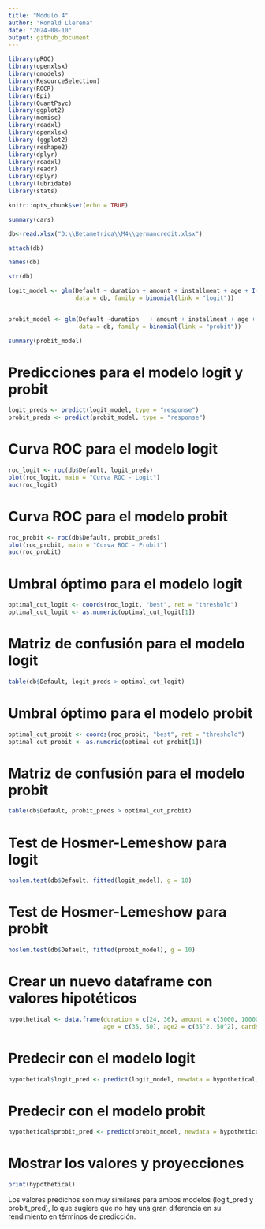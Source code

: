 ---
title: "Modulo 4"
author: "Ronald Llerena"
date: "2024-08-10"
output: github_document
---

```{r setup, include=FALSE}

library(pROC)
library(openxlsx)
library(gmodels)
library(ResourceSelection)
library(ROCR)
library(Epi)
library(QuantPsyc)
library(ggplot2)
library(memisc)
library(readxl)
library(openxlsx)
library (ggplot2)
library(reshape2)
library(dplyr)
library(readxl)
library(readr)
library(dplyr)
library(lubridate)
library(stats)

knitr::opts_chunk$set(echo = TRUE)
```



```{r cars}
summary(cars)
```

```{r}
db<-read.xlsx("D:\\Betametrica\\M4\\germancredit.xlsx")

attach(db)

names(db)

str(db)

logit_model <- glm(Default ~ duration + amount + installment + age + I(age^2) + cards,
                   data = db, family = binomial(link = "logit"))


probit_model <- glm(Default ~duration   + amount + installment + age + I(age^2) + cards,
                    data = db, family = binomial(link = "probit"))

summary(probit_model)
```


# Predicciones para el modelo logit y probit
```{r}
logit_preds <- predict(logit_model, type = "response")
probit_preds <- predict(probit_model, type = "response")
```

# Curva ROC para el modelo logit
```{r}
roc_logit <- roc(db$Default, logit_preds)
plot(roc_logit, main = "Curva ROC - Logit")
auc(roc_logit)
```


# Curva ROC para el modelo probit

```{r}
roc_probit <- roc(db$Default, probit_preds)
plot(roc_probit, main = "Curva ROC - Probit")
auc(roc_probit)

```



# Umbral óptimo para el modelo logit

```{r}
optimal_cut_logit <- coords(roc_logit, "best", ret = "threshold")
optimal_cut_logit <- as.numeric(optimal_cut_logit[1])

```


# Matriz de confusión para el modelo logit

```{r}
table(db$Default, logit_preds > optimal_cut_logit)

```


# Umbral óptimo para el modelo probit
```{r}
optimal_cut_probit <- coords(roc_probit, "best", ret = "threshold")
optimal_cut_probit <- as.numeric(optimal_cut_probit[1])
```



# Matriz de confusión para el modelo probit

```{r}
table(db$Default, probit_preds > optimal_cut_probit)

```


# Test de Hosmer-Lemeshow para logit
```{r}
hoslem.test(db$Default, fitted(logit_model), g = 10)
```



# Test de Hosmer-Lemeshow para probit
```{r}
hoslem.test(db$Default, fitted(probit_model), g = 10)
```



# Crear un nuevo dataframe con valores hipotéticos
```{r}
hypothetical <- data.frame(duration = c(24, 36), amount = c(5000, 10000), installment = c(2,3), 
                           age = c(35, 50), age2 = c(35^2, 50^2), cards = c(2, 3))
```



# Predecir con el modelo logit

```{r}
hypothetical$logit_pred <- predict(logit_model, newdata = hypothetical, type = "response")
```



# Predecir con el modelo probit
```{r}
hypothetical$probit_pred <- predict(probit_model, newdata = hypothetical, type = "response")
```



# Mostrar los valores y proyecciones
```{r}
print(hypothetical)
```

Los valores predichos son muy similares para ambos modelos (logit_pred y probit_pred), lo que sugiere que no hay una gran diferencia en su rendimiento en términos de predicción.